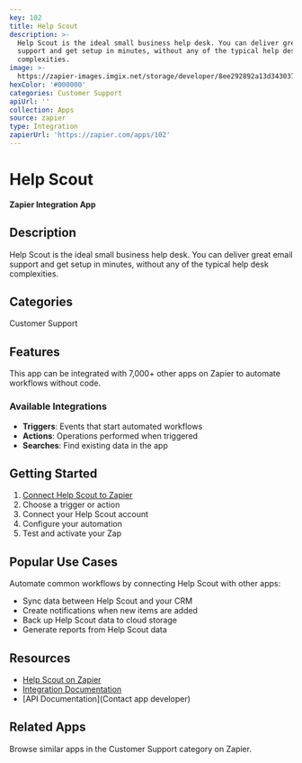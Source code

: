 ```yaml
---
key: 102
title: Help Scout
description: >-
  Help Scout is the ideal small business help desk. You can deliver great email
  support and get setup in minutes, without any of the typical help desk
  complexities.
image: >-
  https://zapier-images.imgix.net/storage/developer/8ee292892a13d343037a96ae7fd33720_2.png?auto=format%2Ccompress&ixlib=python-3.0.0&q=50
hexColor: '#000000'
categories: Customer Support
apiUrl: ''
collection: Apps
source: zapier
type: Integration
zapierUrl: 'https://zapier.com/apps/102'
---
```

# Help Scout

**Zapier Integration App**

## Description

Help Scout is the ideal small business help desk. You can deliver great email support and get setup in minutes, without any of the typical help desk complexities.

## Categories

Customer Support

## Features

This app can be integrated with 7,000+ other apps on Zapier to automate workflows without code.

### Available Integrations

- **Triggers**: Events that start automated workflows
- **Actions**: Operations performed when triggered
- **Searches**: Find existing data in the app

## Getting Started

1. [Connect Help Scout to Zapier](https://zapier.com/apps/102)
2. Choose a trigger or action
3. Connect your Help Scout account
4. Configure your automation
5. Test and activate your Zap

## Popular Use Cases

Automate common workflows by connecting Help Scout with other apps:

- Sync data between Help Scout and your CRM
- Create notifications when new items are added
- Back up Help Scout data to cloud storage
- Generate reports from Help Scout data

## Resources

- [Help Scout on Zapier](https://zapier.com/apps/102)
- [Integration Documentation](https://zapier.com/apps/102/integrations)
- [API Documentation](Contact app developer)

## Related Apps

Browse similar apps in the Customer Support category on Zapier.
